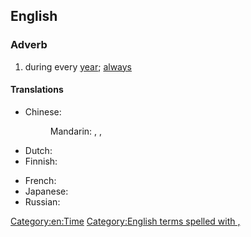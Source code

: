 ==English==

===Adverb===
{{en-adv|-}}

# {{lb|en|idiomatic}} during every [[year]]; [[always]]

====Translations====
{{trans-top|during every year}}
* Chinese:
*: Mandarin: {{t+|cmn|年復一年|sc=Hani}}, {{t+|cmn|年复一年|tr=niánfùyīnián|sc=Hani}}, {{t+|cmn|年年|tr=niánnián|sc=Hani}}
* Dutch: {{t|nl|jaar in jaar uit}}
* Finnish: {{t|fi|vuodesta toiseen}}
{{trans-mid}}
* French: {{t+|fr|bon an mal an}}
* Japanese: {{t|ja|歳歳年年|tr=さいさいねんねん, saisai-nennen}}
* Russian: {{t|ru|из го́да в год}}
{{trans-bottom}}

[[Category:en:Time]]
[[Category:English terms spelled with ,]]